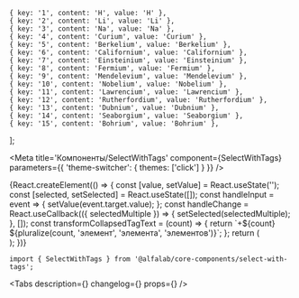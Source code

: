 

    { key: '1', content: 'H', value: 'H' },
    { key: '2', content: 'Li', value: 'Li' },
    { key: '3', content: 'Na', value: 'Na' },
    { key: '4', content: 'Curium', value: 'Curium' },
    { key: '5', content: 'Berkelium', value: 'Berkelium' },
    { key: '6', content: 'Californium', value: 'Californium' },
    { key: '7', content: 'Einsteinium', value: 'Einsteinium' },
    { key: '8', content: 'Fermium', value: 'Fermium' },
    { key: '9', content: 'Mendelevium', value: 'Mendelevium' },
    { key: '10', content: 'Nobelium', value: 'Nobelium' },
    { key: '11', content: 'Lawrencium', value: 'Lawrencium' },
    { key: '12', content: 'Rutherfordium', value: 'Rutherfordium' },
    { key: '13', content: 'Dubnium', value: 'Dubnium' },
    { key: '14', content: 'Seaborgium', value: 'Seaborgium' },
    { key: '15', content: 'Bohrium', value: 'Bohrium' },
];


<Meta
    title='Компоненты/SelectWithTags'
    component={SelectWithTags}
    parameters={{ 'theme-switcher': { themes: ['click'] } }}
/>


<!-- Canvas -->

<Story name='SelectWithTags'>
    {React.createElement(() => {
        const [value, setValue] = React.useState('');
        const [selected, setSelected] = React.useState([]);
        const handleInput = event => {
            setValue(event.target.value);
        };
        const handleChange = React.useCallback(({ selectedMultiple }) => {
            setSelected(selectedMultiple);
        }, []);
        const transformCollapsedTagText = (count) => {
            return `+${count} ${pluralize(count, 'элемент', 'элемента', 'элементов')}`;
        };
        return (
            <div style={{width: '400px'}}>
                <SelectWithTags
                    collapseTagList={boolean('collapseTagList', true)}
                    moveInputToNewLine={boolean('moveInputToNewLine', true)}
                    options={options}
                    block={boolean('block', true)}
                    size={select('size', ['s', 'm', 'l', 'xl'], 'xl')}
                    disabled={boolean('disabled', false)}
                    error={text('error', '')}
                    success={boolean('success', false)}
                    hint={text('hint', '')}
                    Arrow={boolean('Arrow', false) ? Arrow : undefined}
                    circularNavigation={boolean('circularNavigation', false)}
                    placeholder={text('placeholder', 'Элемент')}
                    label={text('label', '')}
                    autocomplete={boolean('autocomplete', true)}
                    onInput={handleInput}
                    transformCollapsedTagText={transformCollapsedTagText}
                    value={value}
                    onChange={handleChange}
                    selected={selected}
                    emptyListPlaceholder={text('emptyListPlaceholder', 'Ничего не найдено.')}
                />
            </div>
        );
    })}
</Story>


<!-- Docs -->

<ComponentHeader
    name='SelectWithTags'
    stage={2}
/>

```tsx
import { SelectWithTags } from '@alfalab/core-components/select-with-tags';
```

<Tabs
    description={<Description />}
    changelog={<Changelog />}
    props={<Props of={SelectWithTags} />}
/>
